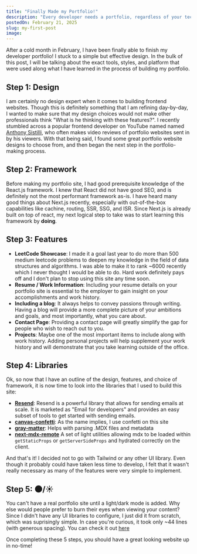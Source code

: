 ```yaml
---
title: "Finally Made my Portfolio!"
description: "Every developer needs a portfolio, regardless of your tech stack. So I went ahead and did one of my own..."
postedOn: February 21, 2025
slug: my-first-post
image:
---
```


After a cold month in February, I have been finally able to finish my developer
portfolio! I stuck to a simple but effective design. In the bulk of this post,
I will be talking about the exact tools, styles, and platform that were used along what I have learned
in the process of building my portfolio.

## Step 1: Design

I am certainly no design expert when it comes to building frontend websites. Though this is definitely something
that I am refining day-by-day, I wanted to make sure that my design choices would not make other professionals
think "What is he thinking with these features?". I recently stumbled across a popular frontend developer on YouTube named 
named [Anthony Sistilli](https://www.youtube.com/@AnthonySistilli), who often makes video reviews of portfolio 
websites sent in by his viewers. With that being said, I found some great portfolio website designs to choose from,
and then began the next step in the portfolio-making process.

## Step 2: Framework

Before making my portfolio site, I had good prerequisite knowledge of the React.js framework. I knew that React did not have good SEO, and is definitely not the most performant framework 
as-is. I have heard many good things about Next.js recently, especially with out-of-the-box capabilities like cachine, routing, SSR, SSG, and
ISR. Since Next.js is already built on top of react, my next logical step to take was to start learning this framework 
by **doing**.

## Step 3: Features

- **LeetCode Showcase**: I made it a goal last year to do more than 500 medium leetcode problems to deepen
my knowledge in the field of data structures and algorithms. I was able to make it to rank ~6000 recently which 
I never thought I would be able to do. Hard work definitely pays off and I don't plan to stop using this site any 
time soon.
- **Resume / Work Information**: Including your resume details on your portfolio site is essential to the employer to gain
insight on your accomplishments and work history.
- **Including a blog**: It always helps to convey passions through writing. Having a blog will provide a more 
complete picture of your ambitions and goals, and most importantly, what you care about.
- **Contact Page**: Providing a contact page will greatly simplify the gap for people who wish to reach out to you.
- **Projects**: Maybe one of the most important items to include along with work history. Adding personal projects will 
help supplement your work history and will demonstrate that you take learning outside of the office.

## Step 4: Libraries

Ok, so now that I have an outline of the design, features, and choice of framework,
it is now time to look into the libraries that I used to build this site:

- **[Resend](https://resend.com/home)**: Resend is a powerful library that allows for sending emails at scale.
It is marketed as "Email for developers" and provides an easy subset of tools to get started with 
sending emails.
- **[canvas-confetti](https://www.npmjs.com/package/canvas-confetti)**: As the name implies, I use confetti on this site
- **[gray-matter](https://www.npmjs.com/package/gray-matter)**: Helps with parsing .MDX files and metadata
- **[next-mdx-remote](https://www.npmjs.com/package/next-mdx-remote/v/0.5.1)** A set of light utilities allowing mdx to be loaded within ```getStaticProps``` or ```getServerSideProps``` and hydrated correctly on the client.

And that's it! I decided not to go with Tailwind or any other UI library. Even though it 
probably could have taken less time to develop, I felt that it wasn't really necessary as many of the 
features were very simple to implement.

## Step 5: 🌑/☀️

You can't have a real portfolio site until a light/dark mode is added. Why else would people prefer
to burn their eyes when viewing your content? Since I didn't have any UI libraries to 
configure, I just did it from scratch, which was suprisingly simple.
In case you're curious, it took only ~44 lines (with generous spacing). You can check it out 
[here](https://github.com/sQuillP/Portfolio/blob/main/src/utility/setTheme.js)

Once completing these 5 steps, you should have a great looking website up in no-time!
